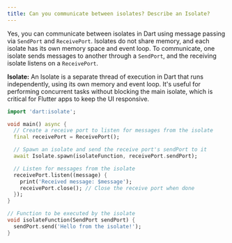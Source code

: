 ```yaml
---
title: Can you communicate between isolates? Describe an Isolate?
---
```


Yes, you can communicate between isolates in Dart using message passing via `SendPort` and `ReceivePort`. Isolates do not share memory, and each isolate has its own memory space and event loop. To communicate, one isolate sends messages to another through a `SendPort`, and the receiving isolate listens on a `ReceivePort`.

**Isolate:**
An Isolate is a separate thread of execution in Dart that runs independently, using its own memory and event loop. It's useful for performing concurrent tasks without blocking the main isolate, which is critical for Flutter apps to keep the UI responsive.

```dart
import 'dart:isolate';

void main() async {
  // Create a receive port to listen for messages from the isolate
  final receivePort = ReceivePort();

  // Spawn an isolate and send the receive port's sendPort to it
  await Isolate.spawn(isolateFunction, receivePort.sendPort);

  // Listen for messages from the isolate
  receivePort.listen((message) {
    print('Received message: $message');
    receivePort.close(); // Close the receive port when done
  });
}

// Function to be executed by the isolate
void isolateFunction(SendPort sendPort) {
  sendPort.send('Hello from the isolate!');
}
```
